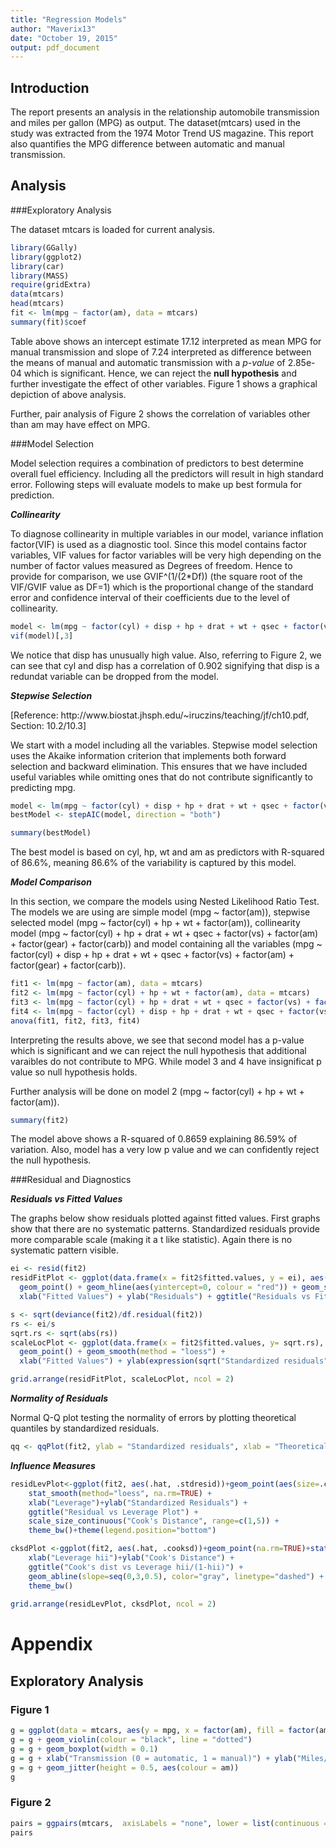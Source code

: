 ```yaml
---
title: "Regression Models"
author: "Maverix13"
date: "October 19, 2015"
output: pdf_document
---
```


## Introduction

The report presents an analysis in the relationship automobile transmission and miles per gallon (MPG) as output. The dataset(mtcars) used in the study was extracted from the 1974 Motor Trend US magazine. This report also quantifies the MPG difference between automatic and manual transmission.

## Analysis

###Exploratory Analysis

The dataset mtcars is loaded for current analysis. 

```r
library(GGally)
library(ggplot2)
library(car)
library(MASS)
require(gridExtra)
data(mtcars)
head(mtcars)
fit <- lm(mpg ~ factor(am), data = mtcars)
summary(fit)$coef
```

Table above shows an intercept estimate 17.12 interpreted as mean MPG for manual transmission and slope of 7.24 interpreted as difference between the means of manual and automatic transmission with a *p-value* of 2.85e-04 which is significant. Hence, we can reject the **null hypothesis** and further investigate the effect of other variables. Figure 1 shows a graphical depiction of above analysis.

Further, pair analysis of Figure 2 shows the correlation of variables other than am may have effect on MPG. 

###Model Selection

Model selection requires a combination of predictors to best determine overall fuel efficiency. Including all the predictors will result in high standard error. Following steps will evaluate models to make up best formula for prediction.

***Collinearity***

To diagnose collinearity in multiple variables in our model, variance inflation factor(VIF) is used as a diagnostic tool. Since this model contains factor variables, VIF values for factor variables will be very high depending on the number of factor values measured as Degrees of freedom. Hence to provide for comparison, we use GVIF^(1/(2*Df)) (the square root of the VIF/GVIF value as DF=1) which is the proportional change of the standard error and confidence interval of their coefficients due to the level of collinearity.
```r
model <- lm(mpg ~ factor(cyl) + disp + hp + drat + wt + qsec + factor(vs) + factor(am) + factor(gear) + factor(carb), data = mtcars)
vif(model)[,3]
```

We notice that disp has unusually high value. Also, referring to Figure 2, we can see that cyl and disp has a correlation of 0.902 signifying that disp is a redundat variable can be dropped from the model.

***Stepwise Selection***

[Reference: http://www.biostat.jhsph.edu/~iruczins/teaching/jf/ch10.pdf, Section: 10.2/10.3]

We start with a model including all the variables. Stepwise model selection uses the Akaike information criterion that implements both forward selection and backward elimination. This ensures that we have included useful variables while omitting ones that do not contribute significantly to predicting mpg.

```r
model <- lm(mpg ~ factor(cyl) + disp + hp + drat + wt + qsec + factor(vs) + factor(am) + factor(gear) + factor(carb), data = mtcars)
bestModel <- stepAIC(model, direction = "both")

```

```r
summary(bestModel)
```

The best model is based on cyl, hp, wt and am as predictors with R-squared of 86.6%, meaning 86.6% of the variability is captured by this model.

***Model Comparison***

In this section, we compare the models using Nested Likelihood Ratio Test. The models we are using are simple model (mpg ~ factor(am)), stepwise selected model (mpg ~ factor(cyl) + hp + wt + factor(am)), collinearity model (mpg ~ factor(cyl) + hp + drat + wt + qsec + factor(vs) + factor(am) + factor(gear) + factor(carb)) and model containing all the variables (mpg ~ factor(cyl) + disp + hp + drat + wt + qsec + factor(vs) + factor(am) + factor(gear) + factor(carb)).

```r
fit1 <- lm(mpg ~ factor(am), data = mtcars)
fit2 <- lm(mpg ~ factor(cyl) + hp + wt + factor(am), data = mtcars)
fit3 <- lm(mpg ~ factor(cyl) + hp + drat + wt + qsec + factor(vs) + factor(am) + factor(gear) + factor(carb), data = mtcars)
fit4 <- lm(mpg ~ factor(cyl) + disp + hp + drat + wt + qsec + factor(vs) + factor(am) + factor(gear) + factor(carb), data = mtcars)
anova(fit1, fit2, fit3, fit4)
```

Interpreting the results above, we see that second model has a p-value which is significant and we can reject the null hypothesis that additional varaibles do not contribute to MPG. While model 3 and 4 have insignificat p value so null hypothesis holds.

Further analysis will be done on model 2 (mpg ~ factor(cyl) + hp + wt + factor(am)). 

```r
summary(fit2)
```

The model above shows a R-squared of 0.8659 explaining 86.59% of variation. Also, model has a very low p value and we can confidently reject the null hypothesis.

###Residual and Diagnostics

***Residuals vs Fitted Values***

The graphs below show residuals plotted against fitted values. First graphs show that there are no systematic patterns. Standardized residuals provide more comparable scale (making it a t like statistic). Again there is no systematic pattern visible.

```r
ei <- resid(fit2)
residFitPlot <- ggplot(data.frame(x = fit2$fitted.values, y = ei), aes(x = x, y = y)) +
  geom_point() + geom_hline(aes(yintercept=0, colour = "red")) + geom_smooth(method = "loess") +
  xlab("Fitted Values") + ylab("Residuals") + ggtitle("Residuals vs Fitted") 

s <- sqrt(deviance(fit2)/df.residual(fit2))
rs <- ei/s
sqrt.rs <- sqrt(abs(rs))
scaleLocPlot <- ggplot(data.frame(x = fit2$fitted.values, y= sqrt.rs), aes(x = x, y = y)) +
  geom_point() + geom_smooth(method = "loess") +
  xlab("Fitted Values") + ylab(expression(sqrt("Standardized residuals"))) + ggtitle("Scale-Location")

grid.arrange(residFitPlot, scaleLocPlot, ncol = 2) 
```

***Normality of Residuals***

Normal Q-Q plot testing the normality of errors by plotting theoretical quantiles by standardized residuals.

```r
qq <- qqPlot(fit2, ylab = "Standardized residuals", xlab = "Theoretical Quantiles", main = "Normal Q-Q")
```

***Influence Measures***

```r
residLevPlot<-ggplot(fit2, aes(.hat, .stdresid))+geom_point(aes(size=.cooksd)) +
    stat_smooth(method="loess", na.rm=TRUE) +
    xlab("Leverage")+ylab("Standardized Residuals") +
    ggtitle("Residual vs Leverage Plot") +
    scale_size_continuous("Cook's Distance", range=c(1,5)) +
    theme_bw()+theme(legend.position="bottom") 

cksdPlot <-ggplot(fit2, aes(.hat, .cooksd))+geom_point(na.rm=TRUE)+stat_smooth(method="loess") +
    xlab("Leverage hii")+ylab("Cook's Distance") +
    ggtitle("Cook's dist vs Leverage hii/(1-hii)") +
    geom_abline(slope=seq(0,3,0.5), color="gray", linetype="dashed") +
    theme_bw()
    
grid.arrange(residLevPlot, cksdPlot, ncol = 2)
```

# Appendix

## Exploratory Analysis

### Figure 1

```r
g = ggplot(data = mtcars, aes(y = mpg, x = factor(am), fill = factor(am)))
g = g + geom_violin(colour = "black", line = "dotted")
g = g + geom_boxplot(width = 0.1)
g = g + xlab("Transmission (0 = automatic, 1 = manual)") + ylab("Miles/(US) gallon")
g = g + geom_jitter(height = 0.5, aes(colour = am))
g
```

### Figure 2

```r
pairs = ggpairs(mtcars,  axisLabels = "none", lower = list(continuous ="smooth" ), upper=list(params=list(size=3)), params = c(method = "loess"))
pairs
```